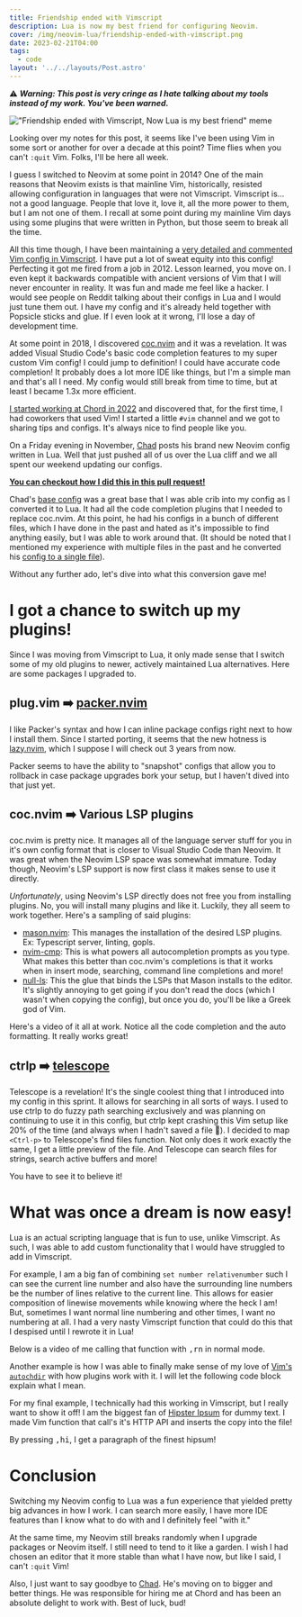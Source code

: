 ```yaml
---
title: Friendship ended with Vimscript
description: Lua is now my best friend for configuring Neovim.
cover: /img/neovim-lua/friendship-ended-with-vimscript.png
date: 2023-02-21T04:00
tags:
  - code
layout: '../../layouts/Post.astro'
---
```


⚠️ _**Warning: This post is very cringe as I hate talking about my tools instead of my work. You've been warned.**_

!["Friendship ended with Vimscript, Now Lua is my best friend" meme](/img/neovim-lua/friendship-ended-with-vimscript.png)

Looking over my notes for this post, it seems like I've been using Vim in some sort or another for over a decade at this
point? Time flies when you can't `:quit` Vim. Folks, I'll be here all week.

I guess I switched to Neovim at some point in 2014? One of the main reasons that Neovim exists is that mainline Vim,
historically, resisted allowing configuration in languages that were not Vimscript. Vimscript is… not a good language.
People that love it, love it, all the more power to them, but I am not one of them. I recall at some point during my
mainline Vim days using some plugins that were written in Python, but those seem to break all the time.

All this time though, I have been maintaining a [very detailed and commented Vim config in Vimscript](https://github.com/eligundry/dots/blob/b6ec01b9fefb3d2883d12ffa2676e9fb1b6a6d48/config/nvim/init.vim).
I have put a lot of sweat equity into this config! Perfecting it got me fired from a job in 2012. Lesson learned, you
move on. I even kept it backwards compatible with ancient versions of Vim that I will never encounter in reality. It was fun and made me feel
like a hacker. I would see people on Reddit talking about their configs in Lua and I would just tune them out. I have
my config and it's already held together with Popsicle sticks and glue. If I even look at it wrong, I'll lose a day of
development time.

At some point in 2018, I discovered [coc.nvim](https://github.com/neoclide/coc.nvim) and it was a revelation. It was added
Visual Studio Code's basic code completion features to my super custom Vim config! I could jump to definition!
I could have accurate code completion! It probably does a lot more IDE like things, but I'm a simple man and that's
all I need. My config would still break from time to time, but at least I became 1.3x more efficient.

[I started working at Chord in 2022](/blog/job-search-2k22) and discovered that, for the first time, I had coworkers
that used Vim! I started a little `#vim` channel and we got to sharing tips and configs. It's always nice to find
people like you.

On a Friday evening in November, [Chad](https://www.linkedin.com/in/chadnickell/) posts his brand new Neovim config
written in Lua. Well that just pushed all of us over the Lua cliff and we all spent our weekend updating our configs.

[**You can checkout how I did this in this pull request!**](https://github.com/eligundry/dots/pull/7)

Chad's [base config](https://github.com/nickell/yadm/commit/5cc342cb5637294506421742b155a4db44b6c4fb) was a great base
that I was able crib into my config as I converted it to Lua. It had all the code completion plugins that I needed to
replace coc.nvim. At this point, he had his configs in a bunch of different files, which I have done in the past and
hated as it's impossible to find anything easily, but I was able to work around that. (It should be noted that I mentioned
my experience with multiple files in the past and he converted his [config to a single file](https://github.com/nickell/yadm/blob/4b057ddd343292f2f726336b4552a4231bd1cbf6/.config/nvim/init.lua)).

Without any further ado, let's dive into what this conversion gave me!

# I got a chance to switch up my plugins!

Since I was moving from Vimscript to Lua, it only made sense that I switch some of my old plugins to newer, actively
maintained Lua alternatives. Here are some packages I upgraded to.

## plug.vim ➡️  [packer.nvim](https://github.com/wbthomason/packer.nvim)

I like Packer's syntax and how I can inline package configs right next to how I install them. Since I started porting,
it seems that the new hotness is [lazy.nvim](https://github.com/folke/lazy.nvim), which I suppose I will check out 3
years from now.

Packer seems to have the ability to "snapshot" configs that allow you to rollback in case package upgrades bork your
setup, but I haven't dived into that just yet.

## coc.nvim ➡️ Various LSP plugins

coc.nvim is pretty nice. It manages all of the language server stuff for you in it's own config format that is closer
to Visual Studio Code than Neovim. It was great when the Neovim LSP space was somewhat immature. Today though, Neovim's
LSP support is now first class it makes sense to use it directly.

_Unfortunately_, using Neovim's LSP directly does not free you from installing plugins. No, you will install many plugins
and like it. Luckily, they all seem to work together. Here's a sampling of said plugins:

- [mason.nvim](https://github.com/williamboman/mason.nvim): This manages the installation of the desired LSP plugins.
  Ex: Typescript server, linting, gopls.
- [nvim-cmp](https://github.com/hrsh7th/nvim-cmp): This is what powers all autocompletion prompts as you type. What makes
  this better than coc.nvim's completions is that it works when in insert mode, searching, command line completions and
  more!
- [null-ls](https://github.com/jose-elias-alvarez/null-ls.nvim): This the glue that binds the LSPs that Mason installs
  to the editor. It's slightly annoying to get going if you don't read the docs (which I wasn't when copying the config),
  but once you do, you'll be like a Greek god of Vim.

Here's a video of it all at work. Notice all the code completion and the auto formatting. It really works great!

<DemoVideo
  src="/img/neovim-lua/lsp-completion.webm"
  alt="Video showing off the code compeltion plugins I setup"
  className="pb-4"
/>

## ctrlp ➡️ [telescope](https://github.com/nvim-telescope/telescope.nvim)

Telescope is a revelation! It's the single coolest thing that I introduced into my config in this sprint. It allows for
searching in all sorts of ways. I used to use ctrlp to do fuzzy path searching exclusively and was planning on continuing
to use it in this config, but ctrlp kept crashing this Vim setup like 20% of the time (and always when I hadn't saved
a file 😤). I decided to map `<Ctrl-p>` to Telescope's find files function. Not only does it work exactly the same,
I get a little preview of the file. And Telescope can search files for strings, search active buffers and more!

You have to see it to believe it!

<DemoVideo
  src="/img/neovim-lua/telescope.webm"
  alt="Video showing all the cool things Telescope can do (fuzzy path matching, live grepping)"
/>

# What was once a dream is now easy!

Lua is an actual scripting language that is fun to use, unlike Vimscript. As such, I was able to add custom functionality
that I would have struggled to add in Vimscript.

For example, I am a big fan of combining `set number relativenumber` such I can see the current line number and also
have the surrounding line numbers be the number of lines relative to the current line. This allows for easier composition
of linewise movements while knowing where the heck I am! But, sometimes I want normal line numbering and other times, I
want no numbering at all. I had a very nasty Vimscript function that could do this that I despised until I rewrote it in
Lua!

<GithubFile
  url="https://github.com/eligundry/dots/blob/eeed2f2fcbf3c1aa02b6981e2abea746b1c50cd6/config/nvim/init.lua#L647-L684"
/>

Below is a video of me calling that function with <kbd>,rn</kbd> in normal mode.

<DemoVideo
  src="/img/neovim-lua/numbering-modes.webm"
  alt="Video showing the different Vim numbering modes being cycled through with ,rn"
/>

Another example is how I was able to finally make sense of my love of [Vim's `autochdir`](https://vim.fandom.com/wiki/Set_working_directory_to_the_current_file)
with how plugins work with it. I will let the following code block explain what I mean.

<GithubFile
  url="https://github.com/eligundry/dots/blob/eeed2f2fcbf3c1aa02b6981e2abea746b1c50cd6/config/nvim/init.lua#L802-L850"
/>

For my final example, I technically had this working in Vimscript, but I really want to show it off! I am the biggest fan
of [Hipster Ipsum](https://hipsum.co/) for dummy text. I made Vim function that call's it's HTTP API and inserts the copy
into the file!

<GithubFile
  url="https://github.com/eligundry/dots/blob/eeed2f2fcbf3c1aa02b6981e2abea746b1c50cd6/config/nvim/init.lua#L852-L857"
/>

By pressing <kbd>,hi</kbd>, I get a paragraph of the finest hipsum!

<DemoVideo
  src="/img/neovim-lua/hipster-ipsum.webm"
  alt="Video showing how to insert Hipster Ipsum with ,hi in Neovim"
/>

# Conclusion

Switching my Neovim config to Lua was a fun experience that yielded pretty big advances in how I work. I can search more
easily, I have more IDE features than I know what to do with and I definitely feel "with it."

At the same time, my Neovim still breaks randomly when I upgrade packages or Neovim itself. I still need to tend to it
like a garden. I wish I had chosen an editor that it more stable than what I have now, but like I said, I can't `:quit`
Vim!

Also, I just want to say goodbye to [Chad](https://www.linkedin.com/in/chadnickell/). He's moving on to bigger and better
things. He was responsible for hiring me at Chord and has been an absolute delight to work with. Best of luck, bud!
